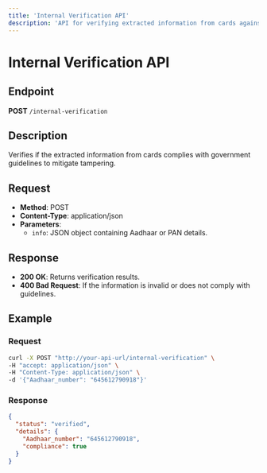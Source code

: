 ```yaml
---
title: 'Internal Verification API'
description: 'API for verifying extracted information from cards against government guidelines'
---
```


# Internal Verification API

## Endpoint

**POST** `/internal-verification`

## Description

Verifies if the extracted information from cards complies with government guidelines to mitigate tampering.

## Request

- **Method**: POST
- **Content-Type**: application/json
- **Parameters**:
  - `info`: JSON object containing Aadhaar or PAN details.

## Response

- **200 OK**: Returns verification results.
- **400 Bad Request**: If the information is invalid or does not comply with guidelines.

## Example

### Request

```bash
curl -X POST "http://your-api-url/internal-verification" \
-H "accept: application/json" \
-H "Content-Type: application/json" \
-d '{"Aadhaar_number": "645612790918"}'
```

### Response

```json
{
  "status": "verified",
  "details": {
    "Aadhaar_number": "645612790918",
    "compliance": true
  }
}
``` 